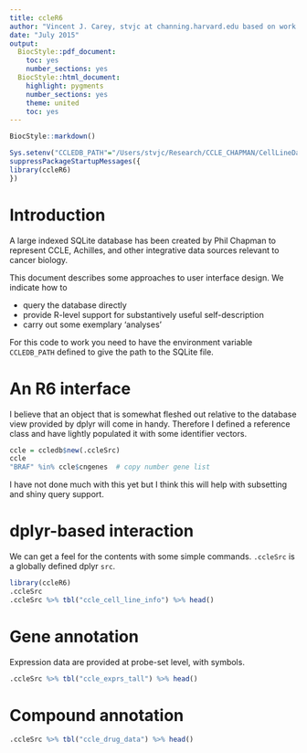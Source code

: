 ```yaml
---
title: ccleR6
author: "Vincent J. Carey, stvjc at channing.harvard.edu based on work of Phil Chapman at CRUK"
date: "July 2015"
output:
  BiocStyle::pdf_document:
    toc: yes
    number_sections: yes
  BiocStyle::html_document:
    highlight: pygments
    number_sections: yes
    theme: united
    toc: yes
---
```


<!--
%\VignetteEngine{knitr::rmarkdown}
%\VignetteIndexEntry{xyz}
-->

```r
BiocStyle::markdown()
```
```r
Sys.setenv("CCLEDB_PATH"="/Users/stvjc/Research/CCLE_CHAPMAN/CellLineData.db")
suppressPackageStartupMessages({
library(ccleR6)
})
```

# Introduction

A large indexed SQLite database has been created by Phil Chapman
to represent CCLE, Achilles, and other integrative data sources
relevant to cancer biology.  

This document describes some
approaches to user interface design.  We indicate how to

- query the database directly
- provide R-level support for substantively useful self-description
- carry out some exemplary 'analyses'

For this code to work you need to have the environment variable
`CCLEDB_PATH` defined to give the path to the SQLite file.

# An R6 interface

I believe that an object that is somewhat fleshed out relative to
the database view provided by dplyr will come in handy.  Therefore
I defined a reference class and have lightly populated it with
some identifier vectors.

```r
ccle = ccledb$new(.ccleSrc)
ccle
"BRAF" %in% ccle$cngenes  # copy number gene list
```

I have not done much with this yet but I think this will
help with subsetting and shiny query support.

# dplyr-based interaction

We can get a feel for the contents with some simple
commands.  `.ccleSrc` is a globally defined dplyr `src`.
```r
library(ccleR6)
.ccleSrc
.ccleSrc %>% tbl("ccle_cell_line_info") %>% head()
```

# Gene annotation

Expression data are provided at probe-set level, with symbols.

```r
.ccleSrc %>% tbl("ccle_exprs_tall") %>% head()
```

# Compound annotation

```r
.ccleSrc %>% tbl("ccle_drug_data") %>% head()
```
